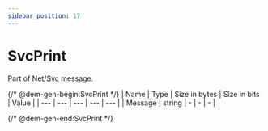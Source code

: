 ```yaml
---
sidebar_position: 17
---
```


# SvcPrint

Part of [Net/Svc](../netsvc) message.

{/* @dem-gen-begin:SvcPrint */}
| Name | Type | Size in bytes | Size in bits | Value |
| --- | --- | --- | --- | --- |
| Message | string | - | - | - |

{/* @dem-gen-end:SvcPrint */}
